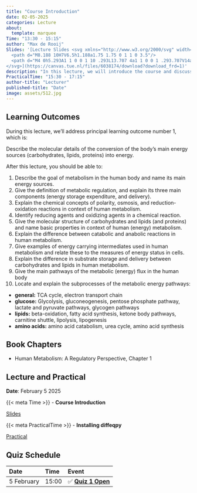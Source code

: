 ```yaml
---
title: "Course Introduction"
date: 02-05-2025
categories: Lecture
about:
  template: marquee
Time: "13:30 - 15:15"
author: "Max de Rooij"
Slides: '[Lecture Slides <svg xmlns="http://www.w3.org/2000/svg" width="16" height="16" fill="currentColor" class="bi bi-file-earmark-ppt-fill" viewBox="0 0 16 16">
  <path d="M8.188 10H7V6.5h1.188a1.75 1.75 0 1 1 0 3.5"/>
  <path d="M4 0h5.293A1 1 0 0 1 10 .293L13.707 4a1 1 0 0 1 .293.707V14a2 2 0 0 1-2 2H4a2 2 0 0 1-2-2V2a2 2 0 0 1 2-2m5.5 1.5v2a1 1 0 0 0 1 1h2zM7 5.5a1 1 0 0 0-1 1V13a.5.5 0 0 0 1 0v-2h1.188a2.75 2.75 0 0 0 0-5.5z"/>
</svg>](https://canvas.tue.nl/files/6038174/download?download_frd=1)'
description: "In this lecture, we will introduce the course and discuss the fundamentals of human metabolism."
PracticalTime: "15:30 - 17:15"
author-title: "Lecturer"
published-title: "Date"
image: assets/512.jpg
---
```


## Learning Outcomes
During this lecture, we'll address principal learning outcome number 1, which is:

::: {.callout-important title="Principal Learning Outcome 1"}
Describe the molecular details of the conversion of the body's main energy sources (carbohydrates, lipids, proteins) into energy.
:::

After this lecture, you should be able to:

1.  Describe the goal of metabolism in the human body and name its main energy sources.
2.  Give the definition of metabolic regulation, and explain its three main components (energy storage expenditure, and delivery).
3.  Explain the chemical concepts of polarity, osmosis, and reduction-oxidation reactions in context of human metabolism.
4.  Identify reducing agents and oxidizing agents in a chemical reaction.
5.  Give the molecular structure of carbohydrates and lipids (and proteins) and name basic properties in context of human (energy) metabolism.
6.  Explain the difference between catabolic and anabolic reactions in human metabolism.
7.  Give examples of energy carrying intermediates used in human metabolism and relate these to the measures of energy status in cells.
8.  Explain the difference in substrate storage and delivery between carbohydrates and lipids in human metabolism.
9.  Give the main pathways of the metabolic (energy) flux in the human body 
10. Locate and explain the subprocesses of the metabolic energy pathways: 
  - **general:** TCA cycle, electron transport chain
  - **glucose:** Glycolysis, gluconeogenesis, pentose phosphate pathway, lactate and pyruvate pathways, glycogen pathways
  - **lipids:** beta-oxidation, fatty acid synthesis, ketone body pathways, carnitine shuttle, lipolysis, lipogenesis
  - **amino acids:** amino acid catabolism, urea cycle, amino acid synthesis

## Book Chapters

- Human Metabolism: A Regulatory Perspective, Chapter 1

## Lecture and Practical
**Date**: February 5 2025

::: slide-deck
{{< meta Time >}} - **Course Introduction**

::: slides
[Slides](https://canvas.tue.nl/files/6038174/download?download_frd=1)
:::
:::

::: application-exercise
{{< meta PracticalTime >}} - **Installing diffeqpy**

::: source
[Practical](../environment/environment.qmd)
:::
:::

## Quiz Schedule

|Date | Time  | Event |
|:----|:-----|:-----|
5 February | 15:00 |  ✅ [**Quiz 1 Open**](https://canvas.tue.nl) |